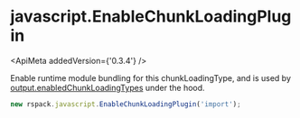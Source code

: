 
# javascript.EnableChunkLoadingPlugin

<ApiMeta addedVersion={'0.3.4'} />

Enable runtime module bundling for this chunkLoadingType, and is used by [output.enabledChunkLoadingTypes](/config/output#outputenabledchunkloadingtypes) under the hood.

```js
new rspack.javascript.EnableChunkLoadingPlugin('import');
```

